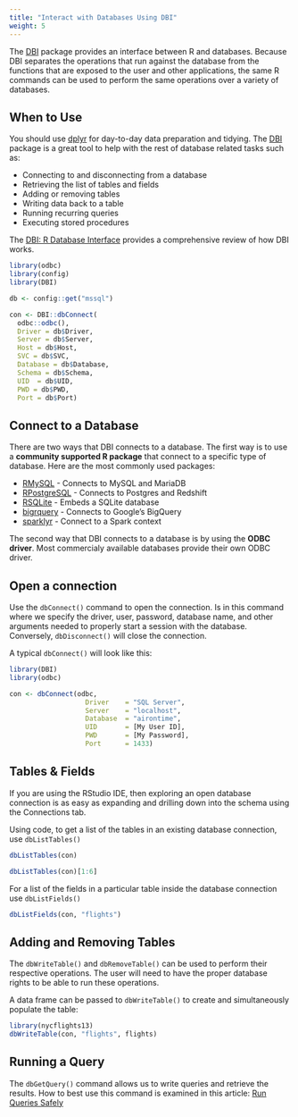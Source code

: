 ```yaml
---
title: "Interact with Databases Using DBI"
weight: 5
---
```



The [DBI](http://rstats-db.github.io/DBI/) package provides an interface between R and databases.  Because DBI separates the operations that run against the database from the functions that are exposed to the user and other applications, the same R commands can be used to perform the same operations over a variety of databases.

## When to Use

You should use [dplyr](/dplyr/) for day-to-day data preparation and tidying. The [DBI](http://rstats-db.github.io/DBI/) package is a great tool to help with the rest of database related tasks such as:

- Connecting to and disconnecting from a database
- Retrieving the list of tables and fields
- Adding or removing tables 
- Writing data back to a table
- Running recurring queries 
- Executing stored procedures

The [DBI: R Database Interface](https://cran.r-project.org/web/packages/DBI/vignettes/spec.html) provides a comprehensive review of how DBI works. 


```r
library(odbc)
library(config)
library(DBI)

db <- config::get("mssql")

con <- DBI::dbConnect(
  odbc::odbc(),
  Driver = db$Driver,
  Server = db$Server,
  Host = db$Host,
  SVC = db$SVC,
  Database = db$Database,
  Schema = db$Schema,
  UID  = db$UID,
  PWD = db$PWD,
  Port = db$Port)

```

## Connect to a Database

There are two ways that DBI connects to a database.  The first way is to use a **community supported R package** that connect to a specific type of database.  Here are the most commonly used packages: 

- [RMySQL]() - Connects to MySQL and MariaDB
- [RPostgreSQL]() - Connects to Postgres and Redshift
- [RSQLite]() - Embeds a SQLite database
- [bigrquery]() - Connects to Google’s BigQuery
- [sparklyr]() - Connect to a Spark context

The second way that DBI connects to a database is by using the **ODBC driver**.  Most commercialy available databases provide their own ODBC driver.  

## Open a connection

Use the `dbConnect()` command to open the connection.  Is in this command where we specify the driver, user, password, database name, and other arguments needed to properly start a session with the database.  Conversely, `dbDisconnect()` will close the connection.

A typical `dbConnect()` will look like this:

```r

library(DBI)
library(odbc)

con <- dbConnect(odbc,
                   Driver    = "SQL Server", 
                   Server    = "localhost",
                   Database  = "airontime",
                   UID       = [My User ID],
                   PWD       = [My Password],
                   Port      = 1433)

```

## Tables & Fields

If you are using the RStudio IDE, then exploring an open database connection is as easy as expanding and drilling down into the schema using the Connections tab. 

Using code, to get a list of the tables in an existing database connection, use `dbListTables()`

```r
dbListTables(con)
```

```r
dbListTables(con)[1:6]
```

For a list of the fields in a particular table inside the database connection use `dbListFields()`

```r
dbListFields(con, "flights")
```

## Adding and Removing Tables

The `dbWriteTable()` and `dbRemoveTable()` can be used to perform their respective operations.  The user will need to have the proper database rights to be able to run these operations.

A data frame can be passed to `dbWriteTable()` to create and simultaneously populate the table:

```r
library(nycflights13)
dbWriteTable(con, "flights", flights)
```


## Running a Query

The `dbGetQuery()` command allows us to write queries and retrieve the results. How to best use this command is examined in this article: [Run Queries Safely](/run-queries-safely/)




